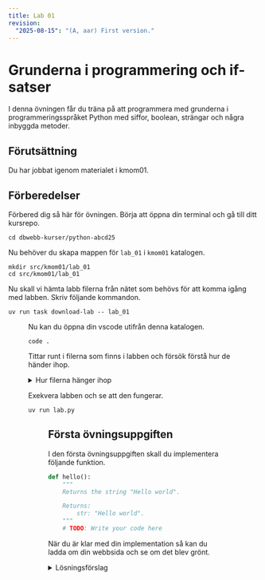 ```yaml
---
title: Lab 01
revision:
  "2025-08-15": "(A, aar) First version."
---
```



# Grunderna i programmering och if-satser

I denna övningen får du träna på att programmera med grunderna i programmeringsspråket Python med siffor, boolean, strängar och några inbyggda metoder.

## Förutsättning

Du har jobbat igenom materialet i kmom01.

## Förberedelser

Förbered dig så här för övningen. Börja att öppna din terminal och gå till ditt kursrepo.

```
cd dbwebb-kurser/python-abcd25
```

Nu behöver du skapa mappen för `lab_01` i `kmom01` katalogen.

```
mkdir src/kmom01/lab_01
cd src/kmom01/lab_01
```

Nu skall vi hämta labb filerna från nätet som behövs för att komma igång med labben. Skriv följande kommandon.

```
uv run task download-lab -- lab_01
```


<Figure 
    src={lab1}
    caption="Hämta lab_01 filerna"
/>

Nu kan du öppna din vscode utifrån denna katalogen.

```
code .
```

Tittar runt i filerna som finns i labben och försök förstå hur de händer ihop.


<details>
<summary>Hur filerna hänger ihop</summary>

- `answer.py` - Övningsuppgifterna som du ska implementera. Du **ska** skriva din kod i denna filen.
- `dbw.py` - Koden som räknar ut svaren på uppgifterna. Du ska inte ändra i denna filen.
- `lab.py` - Koden kopplar ihop dina lösningar i `answer.py` med de rätta svaren och `dbw.py`. Du ska inte ändra i denna filen.

</details>

Exekvera labben och se att den fungerar.

```
uv run lab.py
```

<Figure 
    src={lab2}
    caption="Exekvera labben"
/>


## Första övningsuppgiften

I den första övningsuppgiften skall du implementera följande funktion.

```py
def hello():
    """
    Returns the string "Hello world".

    Returns:
        str: "Hello world".
    """
    # TODO: Write your code here

```

När du är klar med din implementation så kan du ladda om din webbsida och se om det blev grönt.

<details>
<summary>Lösningsförslag</summary>

```py
def hello():
    """
    Returns the string "Hello world".

    Returns:
        str: "Hello world".
    """
    return "Hello world"

```

</details>
